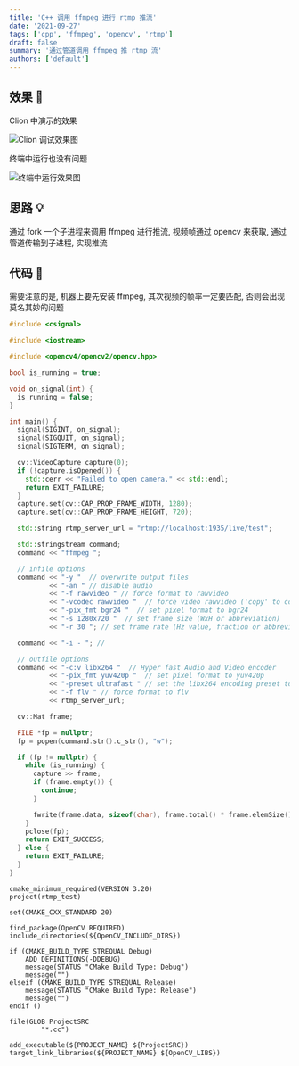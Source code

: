 ```yaml
---
title: 'C++ 调用 ffmpeg 进行 rtmp 推流'
date: '2021-09-27'
tags: ['cpp', 'ffmpeg', 'opencv', 'rtmp']
draft: false
summary: '通过管道调用 ffmpeg 推 rtmp 流'
authors: ['default']
---
```


## 效果 🔅

Clion 中演示的效果

![Clion 调试效果图](/static/images/other/cpp-calls-ffmpeg-for-rtmp-push/clion.png)

终端中运行也没有问题

![终端中运行效果图](/static/images/other/cpp-calls-ffmpeg-for-rtmp-push/console.png)


## 思路 💡

通过 fork 一个子进程来调用 ffmpeg 进行推流, 视频帧通过 opencv 来获取, 通过管道传输到子进程, 实现推流

## 代码 🔨

需要注意的是, 机器上要先安装 ffmpeg, 其次视频的帧率一定要匹配, 否则会出现莫名其妙的问题

```cpp:main.cc
#include <csignal>

#include <iostream>

#include <opencv4/opencv2/opencv.hpp>

bool is_running = true;

void on_signal(int) {
  is_running = false;
}

int main() {
  signal(SIGINT, on_signal);
  signal(SIGQUIT, on_signal);
  signal(SIGTERM, on_signal);

  cv::VideoCapture capture(0);
  if (!capture.isOpened()) {
    std::cerr << "Failed to open camera." << std::endl;
    return EXIT_FAILURE;
  }
  capture.set(cv::CAP_PROP_FRAME_WIDTH, 1280);
  capture.set(cv::CAP_PROP_FRAME_HEIGHT, 720);

  std::string rtmp_server_url = "rtmp://localhost:1935/live/test";

  std::stringstream command;
  command << "ffmpeg ";

  // infile options
  command << "-y "  // overwrite output files
          << "-an " // disable audio
          << "-f rawvideo " // force format to rawvideo
          << "-vcodec rawvideo "  // force video rawvideo ('copy' to copy stream)
          << "-pix_fmt bgr24 "  // set pixel format to bgr24
          << "-s 1280x720 "  // set frame size (WxH or abbreviation)
          << "-r 30 "; // set frame rate (Hz value, fraction or abbreviation)

  command << "-i - "; //

  // outfile options
  command << "-c:v libx264 "  // Hyper fast Audio and Video encoder
          << "-pix_fmt yuv420p "  // set pixel format to yuv420p
          << "-preset ultrafast " // set the libx264 encoding preset to ultrafast
          << "-f flv " // force format to flv
          << rtmp_server_url;

  cv::Mat frame;

  FILE *fp = nullptr;
  fp = popen(command.str().c_str(), "w");

  if (fp != nullptr) {
    while (is_running) {
      capture >> frame;
      if (frame.empty()) {
        continue;
      }

      fwrite(frame.data, sizeof(char), frame.total() * frame.elemSize(), fp);
    }
    pclose(fp);
    return EXIT_SUCCESS;
  } else {
    return EXIT_FAILURE;
  }
}
```

```cmake:CMakeLists.txt:
cmake_minimum_required(VERSION 3.20)
project(rtmp_test)

set(CMAKE_CXX_STANDARD 20)

find_package(OpenCV REQUIRED)
include_directories(${OpenCV_INCLUDE_DIRS})

if (CMAKE_BUILD_TYPE STREQUAL Debug)
    ADD_DEFINITIONS(-DDEBUG)
    message(STATUS "CMake Build Type: Debug")
    message("")
elseif (CMAKE_BUILD_TYPE STREQUAL Release)
    message(STATUS "CMake Build Type: Release")
    message("")
endif ()

file(GLOB ProjectSRC
        "*.cc")

add_executable(${PROJECT_NAME} ${ProjectSRC})
target_link_libraries(${PROJECT_NAME} ${OpenCV_LIBS})
```


